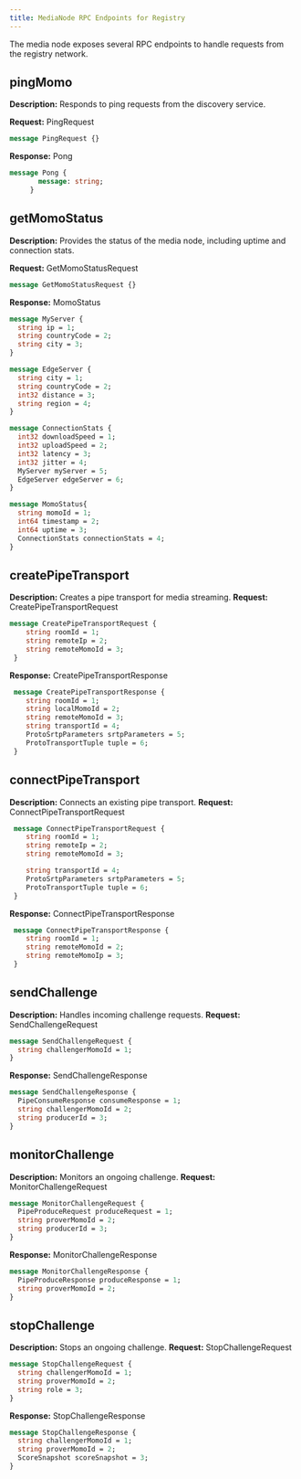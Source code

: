 ```yaml
---
title: MediaNode RPC Endpoints for Registry
---
```


The media node exposes several RPC endpoints to handle requests from the registry network.

## pingMomo

**Description:** Responds to ping requests from the discovery service.

**Request:** PingRequest

```proto
message PingRequest {}
```

**Response:** Pong

```proto
message Pong {
       message: string;
     }
```

## getMomoStatus

**Description:** Provides the status of the media node, including uptime and connection stats.

**Request:** GetMomoStatusRequest

```proto
message GetMomoStatusRequest {}
```

**Response:** MomoStatus
```proto
message MyServer {
  string ip = 1;
  string countryCode = 2;
  string city = 3;
}

message EdgeServer {
  string city = 1;
  string countryCode = 2;
  int32 distance = 3;
  string region = 4;
}

message ConnectionStats {
  int32 downloadSpeed = 1;
  int32 uploadSpeed = 2;
  int32 latency = 3;
  int32 jitter = 4;
  MyServer myServer = 5;
  EdgeServer edgeServer = 6;
}

message MomoStatus{
  string momoId = 1;
  int64 timestamp = 2;
  int64 uptime = 3;
  ConnectionStats connectionStats = 4;
}
```


## createPipeTransport
**Description:** Creates a pipe transport for media streaming.
**Request:** CreatePipeTransportRequest
```proto
message CreatePipeTransportRequest {
    string roomId = 1;
    string remoteIp = 2;
    string remoteMomoId = 3;
 }
```
**Response:** CreatePipeTransportResponse
```proto
 message CreatePipeTransportResponse {
    string roomId = 1;
    string localMomoId = 2;
    string remoteMomoId = 3;
    string transportId = 4;
    ProtoSrtpParameters srtpParameters = 5;
    ProtoTransportTuple tuple = 6;
 }
```

## connectPipeTransport
**Description:** Connects an existing pipe transport.
**Request:** ConnectPipeTransportRequest
```proto
 message ConnectPipeTransportRequest {
    string roomId = 1;
    string remoteIp = 2;
    string remoteMomoId = 3;

    string transportId = 4;
    ProtoSrtpParameters srtpParameters = 5;
    ProtoTransportTuple tuple = 6;
 }
```
**Response:** ConnectPipeTransportResponse
```proto
 message ConnectPipeTransportResponse {
    string roomId = 1;
    string remoteMomoId = 2;
    string remoteMomoIp = 3;
 }
```

## sendChallenge
**Description:** Handles incoming challenge requests.
**Request:** SendChallengeRequest
```proto
message SendChallengeRequest {
  string challengerMomoId = 1;
}
```
**Response:** SendChallengeResponse
```proto
message SendChallengeResponse {
  PipeConsumeResponse consumeResponse = 1;
  string challengerMomoId = 2;
  string producerId = 3;
}
```

## monitorChallenge
**Description:** Monitors an ongoing challenge.
**Request:** MonitorChallengeRequest
```proto
message MonitorChallengeRequest {
  PipeProduceRequest produceRequest = 1;
  string proverMomoId = 2;
  string producerId = 3;
}
```
**Response:** MonitorChallengeResponse
```proto
message MonitorChallengeResponse {
  PipeProduceResponse produceResponse = 1;
  string proverMomoId = 2;
}
```

## stopChallenge
**Description:** Stops an ongoing challenge.
**Request:** StopChallengeRequest
```proto
message StopChallengeRequest {
  string challengerMomoId = 1;
  string proverMomoId = 2;
  string role = 3;
}
```
**Response:** StopChallengeResponse

```proto
message StopChallengeResponse {
  string challengerMomoId = 1;
  string proverMomoId = 2;
  ScoreSnapshot scoreSnapshot = 3;
}
```
